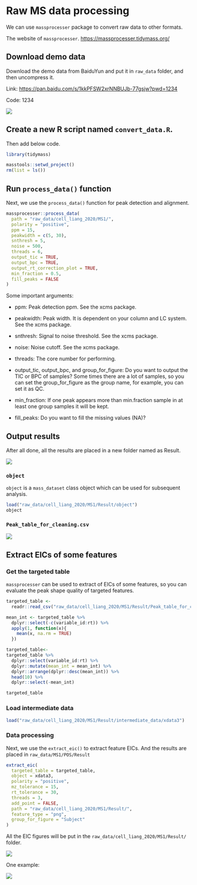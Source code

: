 # Raw MS data processing

We can use `massprocesser` package to convert raw data to other formats.

The website of `massprocesser`. [https://massprocesser.tidymass.org/](https://massprocesser.tidymass.org/)

## Download demo data

Download the demo data from BaiduYun and put it in `raw_data` folder, and then uncompress it.

Link: [https://pan.baidu.com/s/1kkPFSW2xrNNBUJb-77gsjw?pwd=1234](https://pan.baidu.com/s/1kkPFSW2xrNNBUJb-77gsjw?pwd=1234)

Code: 1234 

![](figures/Screen-Shot 22.png)

## Create a new R script named `convert_data.R`.

Then add below code.

```r
library(tidymass)
```

```r
masstools::setwd_project()
rm(list = ls())
```

## Run `process_data()` function

Next, we use the `process_data()` function for peak detection and alignment.

```r
massprocesser::process_data(
  path = "raw_data/cell_liang_2020/MS1/",
  polarity = "positive",
  ppm = 15,
  peakwidth = c(5, 30),
  snthresh = 5,
  noise = 500,
  threads = 6,
  output_tic = TRUE,
  output_bpc = TRUE,
  output_rt_correction_plot = TRUE,
  min_fraction = 0.5,
  fill_peaks = FALSE
)
```

Some important arguments:

* ppm: Peak detection ppm. See the xcms package.

* peakwidth: Peak width. It is dependent on your column and LC system. See the xcms package.

* snthresh: Signal to noise threshold. See the xcms package.

* noise: Noise cutoff. See the xcms package.

* threads: The core number for performing.

* output_tic, output_bpc, and group_for_figure: Do you want to output the TIC or BPC of samples? Some times there are a lot of samples, so you can set the group_for_figure as the group name, for example, you can set it as QC.

* min_fraction: If one peak appears more than min.fraction sample in at least one group samples it will be kept.

* fill_peaks: Do you want to fill the missing values (NA)?

## Output results

After all done, all the results are placed in a new folder named as Result.

![](figures/Screen-Shot 23.png)

### `object`

`object` is a `mass_dataset` class object which can be used for subsequent analysis. 

```r
load("raw_data/cell_liang_2020/MS1/Result/object")
object
```

### `Peak_table_for_cleaning.csv`

![](figures/Screen-Shot 24.png)


## Extract EICs of some features

### Get the targeted table

`massprocesser` can be used to extract of EICs of some features, so you can evaluate the peak shape quality of targeted features.

```r
targeted_table <-
  readr::read_csv("raw_data/cell_liang_2020/MS1/Result/Peak_table_for_cleaning.csv")

mean_int <- targeted_table %>% 
  dplyr::select(-c(variable_id:rt)) %>% 
  apply(1, function(x){
    mean(x, na.rm = TRUE)
  })

targeted_table<-
targeted_table %>% 
  dplyr::select(variable_id:rt) %>% 
  dplyr::mutate(mean_int = mean_int) %>% 
  dplyr::arrange(dplyr::desc(mean_int)) %>% 
  head(10) %>% 
  dplyr::select(-mean_int)

targeted_table
```

### Load intermediate data

```r
load("raw_data/cell_liang_2020/MS1/Result/intermediate_data/xdata3")
```

### Data processing

Next, we use the `extract_eic()` to extract feature EICs. And the results are placed in `raw_data/MS1/POS/Result`

```r
extract_eic(
  targeted_table = targeted_table,
  object = xdata3,
  polarity = "positive",
  mz_tolerance = 15,
  rt_tolerance = 30,
  threads = 3,
  add_point = FALSE,
  path = "raw_data/cell_liang_2020/MS1/Result/",
  feature_type = "png", 
  group_for_figure = "Subject"
)
```

All the EIC figures will be put in the `raw_data/cell_liang_2020/MS1/Result/` folder.

![](figures/Screen-Shot 25.png)

One example:

![](figures/Screen-Shot 26.png)


